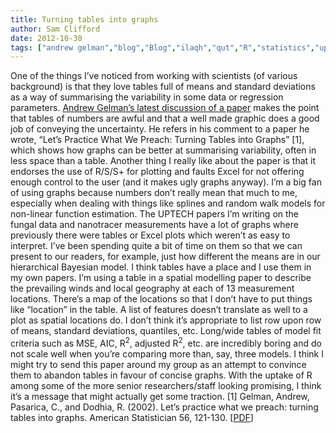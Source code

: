 ```yaml
---
title: Turning tables into graphs
author: Sam Clifford
date: 2012-10-30
tags: ["andrew gelman","blog","Blog","ilaqh","qut","R","statistics","uptech","visualisation"]
---
```


One of the things I've noticed from working with scientists (of various background) is that they love tables full of means and standard deviations as a way of summarising the variability in some data or regression parameters. [Andrew Gelman's latest discussion of a paper](http://andrewgelman.com/2012/10/communication-is-a-central-task-of-statistics-and-ideally-a-state-of-the-art-data-analysis-can-have-state-of-the-art-displays-to-match/) makes the point that tables of numbers are awful and that a well made graphic does a good job of conveying the uncertainty. He refers in his comment to a paper he wrote, "Let's Practice What We Preach: Turning Tables into Graphs" [1], which shows how graphs can be better at summarising variability, often in less space than a table. Another thing I really like about the paper is that it endorses the use of R/S/S+ for plotting and faults Excel for not offering enough control to the user (and it makes ugly graphs anyway). I'm a big fan of using graphs because numbers don't really mean that much to me, especially when dealing with things like splines and random walk models for non-linear function estimation. The UPTECH papers I'm writing on the fungal data and nanotracer measurements have a lot of graphs where previously there were tables or Excel plots which weren't as easy to interpret. I've been spending quite a bit of time on them so that we can present to our readers, for example, just how different the means are in our hierarchical Bayesian model. I think tables have a place and I use them in my own papers. I'm using a table in a spatial modelling paper to describe the prevailing winds and local geography at each of 13 measurement locations. There's a map of the locations so that I don't have to put things like "location" in the table. A list of features doesn't translate as well to a plot as spatial locations do. I don't think it's appropriate to list row upon row of means, standard deviations, quantiles, etc. Long/wide tables of model fit criteria such as MSE, AIC, R<sup>2</sup>, adjusted R<sup>2</sup>, etc. are incredibly boring and do not scale well when you're comparing more than, say, three models. I think I might try to send this paper around my group as an attempt to convince them to abandon tables in favour of concise graphs. With the uptake of R among some of the more senior researchers/staff looking promising, I think it's a message that might actually get some traction. [1] Gelman, Andrew, Pasarica, C., and Dodhia, R. (2002). Let's practice what we preach: turning tables into graphs. American Statistician 56, 121-130\. [[PDF](http://www.stat.columbia.edu/~gelman/research/published/dodhia.pdf)]